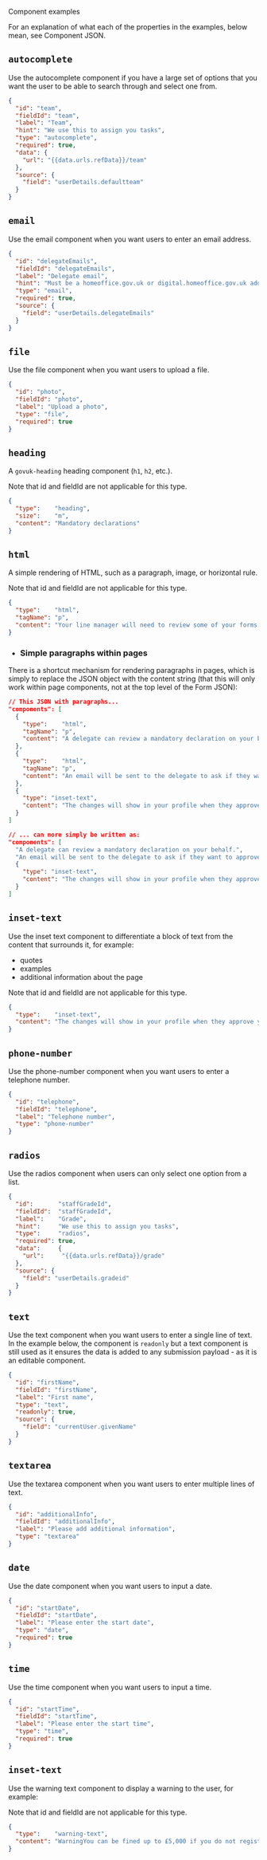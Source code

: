 <!-- Global imports -->

<Meta title="Examples/Component" id="F-Examples-Component" />

<Heading size="xl" id="json-format" caption="JSON Examples">Component examples</Heading>

For an explanation of what each of the properties in the examples, below mean, 
see <Link href="/?path=/docs/f-json-component">Component JSON</Link>.

## `autocomplete`
Use the autocomplete component if you have a large set of options that you want the user
to be able to search through and select one from.

```json
{
  "id": "team",
  "fieldId": "team",
  "label": "Team",
  "hint": "We use this to assign you tasks",
  "type": "autocomplete",
  "required": true,
  "data": {
    "url": "{{data.urls.refData}}/team"
  },
  "source": {
    "field": "userDetails.defaultteam"
  }
}
```

## `email`
Use the email component when you want users to enter an email address.

```json
{
  "id": "delegateEmails",
  "fieldId": "delegateEmails",
  "label": "Delegate email",
  "hint": "Must be a homeoffice.gov.uk or digital.homeoffice.gov.uk address",
  "type": "email",
  "required": true,
  "source": {
    "field": "userDetails.delegateEmails"
  }
}
```

## `file`
Use the file component when you want users to upload a file.

```json
{
  "id": "photo",
  "fieldId": "photo",
  "label": "Upload a photo",
  "type": "file",
  "required": true
}
```

## `heading`
A `govuk-heading` heading component (`h1`, `h2`, etc.).

Note that <Link href="/?path=/docs/f-json-component--page#id--string">id</Link> 
and <Link href="/?path=/docs/f-json-component--page#fieldid--string">fieldId</Link> are not applicable for this type.

```json
{
  "type":    "heading",
  "size":    "m",
  "content": "Mandatory declarations"
}
```

## `html`
A simple rendering of HTML, such as a paragraph, image, or horizontal rule.

Note that <Link href="/?path=/docs/f-json-component--page#id--string">id</Link> 
and <Link href="/?path=/docs/f-json-component--page#fieldid--string">fieldId</Link> are not applicable for this type.

```json
{
  "type":    "html",
  "tagName": "p",
  "content": "Your line manager will need to review some of your forms. It’s important to keep their details up-to-date."
}
```

* ### Simple paragraphs within pages
There is a shortcut mechanism for rendering paragraphs in pages, which is simply to replace the JSON object with the content string
(that this will only work within page components, not at the top level of the <Link href="/?path=/docs/f-json-form">Form JSON</Link>):

```json
// This JSON with paragraphs...
"components": [
  {
    "type":    "html",
    "tagName": "p",
    "content": "A delegate can review a mandatory declaration on your behalf."
  },
  {
    "type":    "html",
    "tagName": "p",
    "content": "An email will be sent to the delegate to ask if they want to approve your request."
  },
  {
    "type": "inset-text",
    "content": "The changes will show in your profile when they approve your request."
  }
]

// ... can more simply be written as:
"components": [
  "A delegate can review a mandatory declaration on your behalf.",
  "An email will be sent to the delegate to ask if they want to approve your request.",
  {
    "type": "inset-text",
    "content": "The changes will show in your profile when they approve your request."
  }
]
```


## `inset-text`
Use the inset text component to differentiate a block of text from the content that surrounds it, for example:

* quotes
* examples
* additional information about the page

Note that <Link href="/?path=/docs/f-json-component--page#id--string">id</Link> 
and <Link href="/?path=/docs/f-json-component--page#fieldid--string">fieldId</Link> are not applicable for this type.

```json
{
  "type":    "inset-text",
  "content": "The changes will show in your profile when they approve your request."
}
```

## `phone-number`
Use the phone-number component when you want users to enter a telephone number.

```json
{
  "id": "telephone",
  "fieldId": "telephone",
  "label": "Telephone number",
  "type": "phone-number"
}
```

## `radios`
Use the radios component when users can only select one option from a list.

```json
{
  "id":       "staffGradeId",
  "fieldId":  "staffGradeId",
  "label":    "Grade",
  "hint":     "We use this to assign you tasks",
  "type":     "radios",
  "required": true,
  "data":     {
    "url":     "{{data.urls.refData}}/grade"
  },
  "source": {
    "field": "userDetails.gradeid"
  }
}
```

## `text`
Use the text component when you want users to enter a single line of text. In the example below, the
component is `readonly` but a text component is still used as it ensures the data is added to any
submission payload - as it is an <Link href="/?path=/docs/f-editable-components">editable component</Link>.

```json
{
  "id": "firstName",
  "fieldId": "firstName",
  "label": "First name",
  "type": "text",
  "readonly": true,
  "source": {
    "field": "currentUser.givenName"
  }
}
```

## `textarea`
Use the textarea component when you want users to enter multiple lines of text.

```json
{
  "id": "additionalInfo",
  "fieldId": "additionalInfo",
  "label": "Please add additional information",
  "type": "textarea"
}
```

## `date`
Use the date component when you want users to input a date.

```json
{
  "id": "startDate",
  "fieldId": "startDate",
  "label": "Please enter the start date",
  "type": "date",
  "required": true
}
```

## `time`
Use the time component when you want users to input a time.

```json
{
  "id": "startTime",
  "fieldId": "startTime",
  "label": "Please enter the start time",
  "type": "time",
  "required": true
}
```

## `inset-text`
Use the warning text component to display a warning to the user, for example:

Note that <Link href="/?path=/docs/f-json-component--page#id--string">id</Link> 
and <Link href="/?path=/docs/f-json-component--page#fieldid--string">fieldId</Link> are not applicable for this type.

```json
{
  "type":    "warning-text",
  "content": "WarningYou can be fined up to £5,000 if you do not register."
}
```
